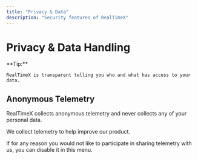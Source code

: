 ```yaml
---
title: "Privacy & Data"
description: "Security features of RealTimeX"
---
```



# Privacy & Data Handling

<Callout type="info" emoji="️💡">
  **Tip:**

    RealTimeX is transparent telling you who and what has access to your data.

</Callout>

## Anonymous Telemetry

RealTimeX collects anonymous telemetry and never collects any of your personal data.

We collect telemetry to help improve our product.

If for any reason you would not like to participate in sharing telemetry with us, you can disable it in this menu.
